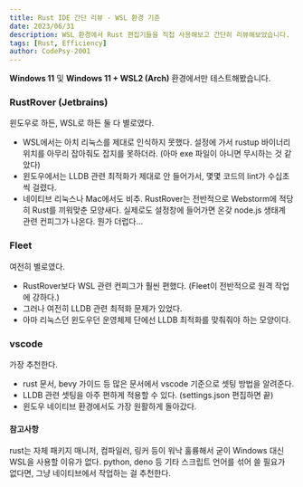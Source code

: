 ```yaml
---
title: Rust IDE 간단 리뷰 - WSL 환경 기준
date: 2023/06/31
description: WSL 환경에서 Rust 편집기들을 직접 사용해보고 간단히 리뷰해보았습니다.
tags: [Rust, Efficiency]
author: CodePsy-2001
---
```


**Windows 11** 및 **Windows 11 + WSL2 (Arch)** 환경에서만 테스트해봤습니다.

### RustRover (Jetbrains)
윈도우로 하든, WSL로 하든 둘 다 별로였다.
- WSL에서는 아치 리눅스를 제대로 인식하지 못했다. 설정에 가서 rustup 바이너리 위치를 아무리 잡아줘도 잡지를 못하더라. (아마 exe 파일이 아니면 무시하는 것 같았다)
- 윈도우에서는 LLDB 관련 최적화가 제대로 안 들어가서, 몇몇 코드의 lint가 수십초씩 걸렸다.
- 네이티브 리눅스나 Mac에서도 비추. RustRover는 전반적으로 Webstorm에 적당히 Rust를 끼워맞춘 모양새다. 실제로도 설정창에 들어가면 온갖 node.js 생태계 관련 컨피그가 나온다. 뭔가 더럽다...

### Fleet
여전히 별로였다.
- RustRover보다 WSL 관련 컨피그가 훨씬 편했다. (Fleet이 전반적으로 원격 작업에 강하다.)
- 그러나 여전히 LLDB 관련 최적화 문제가 있었다.
- 아마 리눅스던 윈도우던 운영체제 단에선 LLDB 최적화를 맞춰줘야 하는 모양이다.

### vscode
가장 추천한다.
- rust 문서, bevy 가이드 등 많은 문서에서 vscode 기준으로 셋팅 방법을 알려준다.
- LLDB 관련 셋팅을 아주 편하게 적용할 수 있다. (settings.json 편집하면 끝)
- 윈도우 네이티브 환경에서도 가장 원활하게 돌아갔다.

#### 참고사항
rust는 자체 패키지 매니저, 컴파일러, 링커 등이 워낙 훌륭해서 굳이 Windows 대신 WSL을 사용할 이유가 없다. python, deno 등 기타 스크립트 언어를 섞어 쓸 필요가 없다면, 그냥 네이티브에서 작업하는 걸 추천한다.
